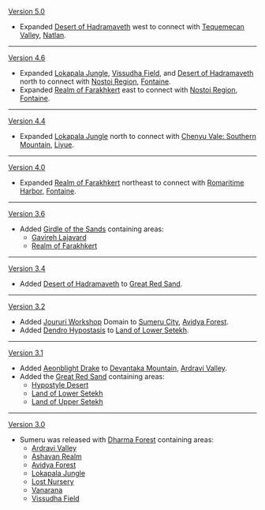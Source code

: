 {{Change History/Header}}
[[Version 5.0]]
* Expanded [[Desert of Hadramaveth]] west to connect with [[Tequemecan Valley]], [[Natlan]].
----
[[Version 4.6]]
*Expanded [[Lokapala Jungle]], [[Vissudha Field]], and [[Desert of Hadramaveth]] north to connect with [[Nostoi Region]], [[Fontaine]].
*Expanded [[Realm of Farakhkert]] east to connect with [[Nostoi Region]], [[Fontaine]].
----
[[Version 4.4]]
*Expanded [[Lokapala Jungle]] north to connect with [[Chenyu Vale: Southern Mountain]], [[Liyue]].
----
[[Version 4.0]]
*Expanded [[Realm of Farakhkert]] northeast to connect with [[Romaritime Harbor]], [[Fontaine]].
----
[[Version 3.6]]
*Added [[Girdle of the Sands]] containing areas:
**[[Gavireh Lajavard]]
**[[Realm of Farakhkert]]
----
[[Version 3.4]]
*Added [[Desert of Hadramaveth]] to [[Great Red Sand]].
----
[[Version 3.2]]
*Added [[Joururi Workshop]] Domain to [[Sumeru City]], [[Avidya Forest]].
*Added [[Dendro Hypostasis]] to [[Land of Lower Setekh]].
----
[[Version 3.1]]
*Added [[Aeonblight Drake]] to [[Devantaka Mountain]], [[Ardravi Valley]].
* Added the [[Great Red Sand]] containing areas: 
**[[Hypostyle Desert]]
**[[Land of Lower Setekh]]
**[[Land of Upper Setekh]]
----
[[Version 3.0]]
*Sumeru was released with [[Dharma Forest]] containing areas: 
**[[Ardravi Valley]]
**[[Ashavan Realm]]
**[[Avidya Forest]]
**[[Lokapala Jungle]]
**[[Lost Nursery]]
**[[Vanarana (Area)|Vanarana]]
**[[Vissudha Field]]